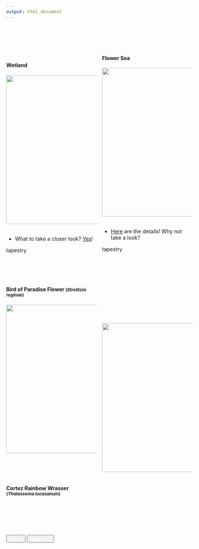 ```yaml
---
output: html_document
---
```


<br>
<br>


<style>
  .col2 {
    columns: 2 200px;         /* number of columns and width in pixels*/
    -webkit-columns: 2 200px; /* chrome, safari */
    -moz-columns: 2 200px;    /* firefox */
  }
</style>
<br> 

<div class="col2">
<h4>**Wetland**</h4>
![](gallery/Wetland/1.pic_hd.jpg){width=400}
<br><br>
<ul>
  <li>
  <p>
  What to take a closer look? <a href="gallery/tap_wetland.html">Yes</a>!
  </p>
  </li>
</ul>
<span class="badge" >tapestry</span>
<br><br>

<h4>**Flower Sea**</h4>
![](gallery/Flower_Sea/cover.jpeg){width=400}
<br><br>
<ul>
  <li>
  <p>
  <a href="gallery/tap_flower_sea.html">Here</a> are the details! Why not take a look?
  </p>
  </li>
</ul>
<span class="badge" >tapestry</span>

</div>


<br>

 
<div class="col2">
<h4>**Bird of Paradise Flower**
  <small class="text-muted">(_Strelitzia reginae_)</small>
</h4>

![](gallery/BirdOfParadise.jpg){width=400}

<br>
<br><br>

<h4>**Cortez Rainbow Wrasser**
  <small class="text-muted">(*Thalassoma lucasanum*)</small>
</h4>
<br><br><br><br><br><br><br>
![](gallery/CortezRainbowWrasse.jpg){width=400}

<br><br><br><br>
</div>

<br><br><br>

<div  align="center" id="footer">
  <button type="button" class="btn btn-primary disabled"><a href="paper.html" style="color:white">Paper</a></button>
  <button type="button" class="btn btn-primary disabled"><a href="about_me.html" style="color:white">About me</a></button>
</div>


